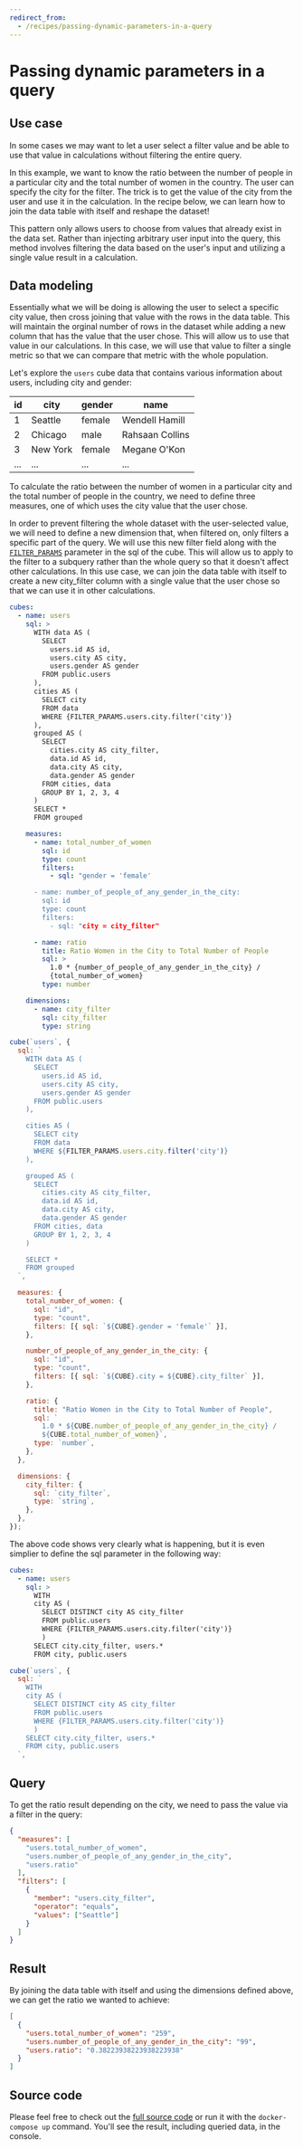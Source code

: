 ```yaml
---
redirect_from:
  - /recipes/passing-dynamic-parameters-in-a-query
---
```


# Passing dynamic parameters in a query

## Use case

In some cases we may want to let a user select a filter value and be able to 
use that value in calculations without filtering the entire query.

In this example, we want to know the ratio between the number of people in a particular city and
the total number of women in the country. The user can specify the city for the
filter. The trick is to get the value of the city from the user and use it in
the calculation. In the recipe below, we can learn how to join the data table
with itself and reshape the dataset!

<WarningBox>

This pattern only allows users to choose from values that already exist in the data set. Rather than injecting arbitrary user input into the query, this method involves filtering the data based on the user's input and utilizing a single value result in a calculation.

</WarningBox>

## Data modeling

Essentially what we will be doing is allowing the user to select a specific city value, then cross joining that value with the rows in the data table. 
This will maintain the orginal number of rows in the dataset while adding a new column that has the value that the user chose. 
This will allow us to use that value in our calculations.
In this case, we will use that value to filter a single metric so that we can compare that metric with the whole population.

Let's explore the `users` cube data that contains various information about
users, including city and gender:

| id  | city     | gender | name            |
| --- | -------- | ------ | --------------- |
| 1   | Seattle  | female | Wendell Hamill  |
| 2   | Chicago  | male   | Rahsaan Collins |
| 3   | New York | female | Megane O'Kon    |
| ... | ...      | ...    | ...             |

To calculate the ratio between the number of women in a particular city and the
total number of people in the country, we need to define three measures, one of 
which uses the city value that the user chose. 

In order to prevent filtering the whole dataset with the user-selected value, 
we will need to define a new dimension that, when filtered on, only filters a specific part of the query. 
We will use this new filter field along with the [`FILTER_PARAMS`][ref-filter-params] 
parameter in the sql of the cube. This will allow us to apply to the filter to a subquery 
rather than the whole query so that it doesn't affect other calculations.
In this use case, we can join the data table with itself to create a new city_filter 
column with a single value that the user chose so that we can use it in other calculations.

<CodeTabs>

```yaml
cubes:
  - name: users
    sql: >
      WITH data AS (
        SELECT
          users.id AS id,
          users.city AS city,
          users.gender AS gender
        FROM public.users
      ),
      cities AS (
        SELECT city
        FROM data
        WHERE {FILTER_PARAMS.users.city.filter('city')}
      ),
      grouped AS (
        SELECT
          cities.city AS city_filter,
          data.id AS id,
          data.city AS city,
          data.gender AS gender
        FROM cities, data
        GROUP BY 1, 2, 3, 4
      )
      SELECT *
      FROM grouped

    measures:
      - name: total_number_of_women
        sql: id
        type: count
        filters:
          - sql: "gender = 'female'

      - name: number_of_people_of_any_gender_in_the_city:
        sql: id
        type: count
        filters:
          - sql: "city = city_filter"

      - name: ratio
        title: Ratio Women in the City to Total Number of People
        sql: >
          1.0 * {number_of_people_of_any_gender_in_the_city} /
          {total_number_of_women}
        type: number

    dimensions:
      - name: city_filter
        sql: city_filter
        type: string
```

```javascript
cube(`users`, {
  sql: `
    WITH data AS (
      SELECT
        users.id AS id,
        users.city AS city,
        users.gender AS gender
      FROM public.users
    ),

    cities AS (
      SELECT city
      FROM data
      WHERE ${FILTER_PARAMS.users.city.filter('city')}
    ),

    grouped AS (
      SELECT
        cities.city AS city_filter,
        data.id AS id,
        data.city AS city,
        data.gender AS gender
      FROM cities, data
      GROUP BY 1, 2, 3, 4
    )

    SELECT *
    FROM grouped
  `,

  measures: {
    total_number_of_women: {
      sql: "id",
      type: "count",
      filters: [{ sql: `${CUBE}.gender = 'female'` }],
    },

    number_of_people_of_any_gender_in_the_city: {
      sql: "id",
      type: "count",
      filters: [{ sql: `${CUBE}.city = ${CUBE}.city_filter` }],
    },

    ratio: {
      title: "Ratio Women in the City to Total Number of People",
      sql: `
        1.0 * ${CUBE.number_of_people_of_any_gender_in_the_city} /
        ${CUBE.total_number_of_women}`,
      type: `number`,
    },
  },

  dimensions: {
    city_filter: {
      sql: `city_filter`,
      type: `string`,
    },
  },
});
```

</CodeTabs>

The above code shows very clearly what is happening, but it is even simplier to define the sql parameter in the following way:

<CodeTabs>

```yaml
cubes:
  - name: users
    sql: >
      WITH 
      city AS (
        SELECT DISTINCT city AS city_filter
        FROM public.users
        WHERE {FILTER_PARAMS.users.city.filter('city')}
        )
      SELECT city.city_filter, users.*
      FROM city, public.users
```

```javascript
cube(`users`, {
  sql: `
    WITH 
    city AS (
      SELECT DISTINCT city AS city_filter
      FROM public.users
      WHERE {FILTER_PARAMS.users.city.filter('city')}
      )
    SELECT city.city_filter, users.*
    FROM city, public.users
  `,
```

</CodeTabs>

## Query

To get the ratio result depending on the city, we need to pass the value via a
filter in the query:

```json
{
  "measures": [
    "users.total_number_of_women",
    "users.number_of_people_of_any_gender_in_the_city",
    "users.ratio"
  ],
  "filters": [
    {
      "member": "users.city_filter",
      "operator": "equals",
      "values": ["Seattle"]
    }
  ]
}
```

## Result

By joining the data table with itself and using the dimensions defined above, we
can get the ratio we wanted to achieve:

```json
[
  {
    "users.total_number_of_women": "259",
    "users.number_of_people_of_any_gender_in_the_city": "99",
    "users.ratio": "0.38223938223938223938"
  }
]
```

## Source code

Please feel free to check out the
[full source code](https://github.com/cube-js/cube/tree/master/examples/recipes/passing-dynamic-parameters-in-query)
or run it with the `docker-compose up` command. You'll see the result, including
queried data, in the console.

[ref-filter-params]: /reference/data-model/context-variables#filter_params
